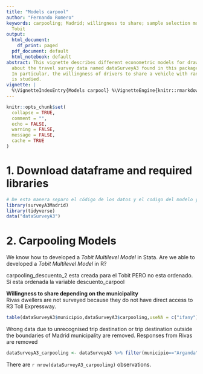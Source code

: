 ```yaml
---
title: "Models carpool"
author: "Fernando Romero"
keywords: carpooling; Madrid; willingness to share; sample selection models; Heckman;
  Tobit
output:
  html_document:
    df_print: paged
  pdf_document: default
  html_notebook: default
abstract: This vignette describes different econometric models for drawing conclusions
  about the travel survey data named dataSurveyA3 found in this package surveyA3Madrid.
  In particular, the willingness of drivers to share a vehicle with random strangers
  is studied.
vignette: |
  %\VignetteIndexEntry{Models carpool} %\VignetteEngine{knitr::rmarkdown} %\VignetteEncoding{UTF-8}
---
```

```r
knitr::opts_chunk$set(
  collapse = TRUE,
  comment = "",
  echo = FALSE, 
  warning = FALSE, 
  message = FALSE, 
  cache = TRUE
)
```

# 1. Download dataframe and required libraries

```r
# De esta manera separo el código de los datos y el codigo del modelo y sólo trabajo con un único archivo de tratamiento de datos.
library(surveyA3Madrid)
library(tidyverse)
data("dataSurveyA3")
```

# 2. Carpooling Models
We know how to developed a *Tobit Multilevel Model* in Stata.
Are we able to developed a *Tobit Multilevel Model* in R?

carpooling_descuento_2 esta creada para el Tobit PERO no esta ordenado.
Sí esta ordenada la variable descuento_carpool


**Willingness to share depending on the municipality**   
Rivas dwellers are not surveyed because they do not have direct access to R3 Toll Expressway.
```r
table(dataSurveyA3$municipio,dataSurveyA3$carpooling,useNA = c("ifany"))
```

Wrong data due to unrecognised trip destination or trip destination outside the boundaries of Madrid municipality are removed. Responses from Rivas are removed
```r
dataSurveyA3_carpooling <- dataSurveyA3 %>% filter(municipio=="Arganda"&!is.na(Barrio_Destino_Name))
```
There are `r nrow(dataSurveyA3_carpooling)` observations.
